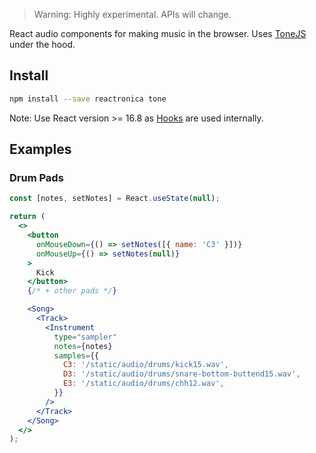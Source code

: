 
> Warning: Highly experimental. APIs will change.

React audio components for making music in the browser. Uses [ToneJS](https://tonejs.github.io/) under the hood.

## Install

```bash
npm install --save reactronica tone
```

Note: Use React version >= 16.8 as [Hooks](https://reactjs.org/docs/hooks-intro.html) are used internally.

## Examples

### Drum Pads

<DrumPads />

```jsx
const [notes, setNotes] = React.useState(null);

return (
  <>
    <button
      onMouseDown={() => setNotes([{ name: 'C3' }])}
      onMouseUp={() => setNotes(null)}
    >
      Kick
    </button>
    {/* + other pads */}

    <Song>
      <Track>
        <Instrument
          type="sampler"
          notes={notes}
          samples={{
            C3: '/static/audio/drums/kick15.wav',
            D3: '/static/audio/drums/snare-bottom-buttend15.wav',
            E3: '/static/audio/drums/chh12.wav',
          }}
        />
      </Track>
    </Song>
  </>
);
```
